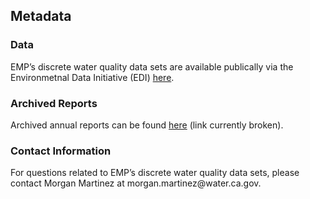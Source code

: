 ## Metadata

### Data
EMP's discrete water quality data sets are available publically via the Environmetnal Data Initiative (EDI) [here](https://portal.edirepository.org/nis/mapbrowse?scope=edi&identifier=458&revision=3).

### Archived Reports
Archived annual reports can be found [here]() (link currently broken).

### Contact Information
For questions related to EMP's discrete water quality data sets, please contact Morgan Martinez at morgan.martinez@water.ca.gov.

